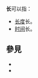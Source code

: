 {{Wiktionary}}
'''长'''可以指：
* [[长度|长度]]长。
* [[时间|时间]]长。

== 參見 ==
* {{Lookfrom|長}}
* {{Lookfrom|长}}

{{消歧义|CH|Cat=一字消歧义}}